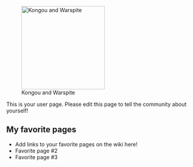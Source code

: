 [[File:Kongou taking Warspite on a day out.jpg|thumb|220px|right|Kongou and Warspite]]

This is your user page. Please edit this page to tell the community about yourself!

==My favorite pages==

* Add links to your favorite pages on the wiki here!
* Favorite page #2
* Favorite page #3